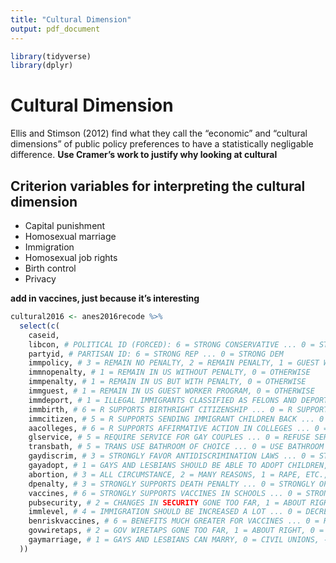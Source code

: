 ```yaml
---
title: "Cultural Dimension"
output: pdf_document
---
```


```r
library(tidyverse)
library(dplyr)
```

# Cultural Dimension

Ellis and Stimson (2012) find what they call the "economic" and "cultural dimensions" of public policy preferences to have a statistically negligable difference.
**Use Cramer's work to justify why looking at cultural**

## Criterion variables for interpreting the cultural dimension

* Capital punishment
* Homosexual marriage
* Immigration
* Homosexual job rights
* Birth control 
* Privacy

**add in vaccines, just because it's interesting**

```r
cultural2016 <- anes2016recode %>%
  select(c(
    caseid,
    libcon, # POLITICAL ID (FORCED): 6 = STRONG CONSERVATIVE ... 0 = STRONG LIBERAL
    partyid, # PARTISAN ID: 6 = STRONG REP ... 0 = STRONG DEM
    immpolicy, # 3 = REMAIN NO PENALTY, 2 = REMAIN PENALTY, 1 = GUEST WORKER, 0 = DEPORT
    immnopenalty, # 1 = REMAIN IN US WITHOUT PENALTY, 0 = OTHERWISE
    immpenalty, # 1 = REMAIN IN US BUT WITH PENALTY, 0 = OTHERWISE
    immguest, # 1 = REMAIN IN US GUEST WORKER PROGRAM, 0 = OTHERWISE
    immdeport, # 1 = ILLEGAL IMMIGRANTS CLASSIFIED AS FELONS AND DEPORTED, 0 = OTHERWISE
    immbirth, # 6 = R SUPPORTS BIRTHRIGHT CITIZENSHIP ... 0 = R SUPPORTS BIRTHPLACE CITIZENS
    immcitizen, # 5 = R SUPPORTS SENDING IMMIGRANT CHILDREN BACK ... 0 = ALLOWED TO STAY
    aacolleges, # 6 = R SUPPORTS AFFIRMATIVE ACTION IN COLLEGES ... 0 = R OPPOSES
    glservice, # 5 = REQUIRE SERVICE FOR GAY COUPLES ... 0 = REFUSE SERVICE
    transbath, # 5 = TRANS USE BATHROOM OF CHOICE ... 0 = USE BATHROOM OF GENDER BORN WITH
    gaydiscrim, # 3 = STRONGLY FAVOR ANTIDISCRIMINATION LAWS ... 0 = STRONGLY OPPOSE
    gayadopt, # 1 = GAYS AND LESBIANS SHOULD BE ABLE TO ADOPT CHILDREN, 0 = SHOULD NOT
    abortion, # 3 = ALL CIRCUMSTANCE, 2 = MANY REASONS, 1 = RAPE, ETC., 0 = NEVER
    dpenalty, # 3 = STRONGLY SUPPORTS DEATH PENALTY ... 0 = STRONGLY OPPOSES
    vaccines, # 6 = STRONGLY SUPPORTS VACCINES IN SCHOOLS ... 0 = STRONGLY OPPOSE
    pubsecurity, # 2 = CHANGES IN SECURITY GONE TOO FAR, 1 = ABOUT RIGHT, 0 = NOT FAR ENOUGH
    immlevel, # 4 = IMMIGRATION SHOULD BE INCREASED A LOT ... 0 = DECREASED A LOT
    benriskvaccines, # 6 = BENEFITS MUCH GREATER FOR VACCINES ... 0 = RISK MUCH GREATER
    govwiretaps, # 2 = GOV WIRETAPS GONE TOO FAR, 1 = ABOUT RIGHT, 0 = NOT FAR ENOUGH
    gaymarriage, # 1 = GAYS AND LESBIANS CAN MARRY, 0 = CIVIL UNIONS, -1 = NO LEGAL RECOG
  ))
```

